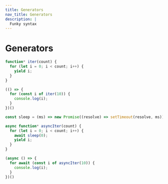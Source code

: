 ```yaml
---
title: Generators
nav_title: Generators
description: |
  Funky syntax
---
```


# Generators

```js
function* iter(count) {
  for (let i = 0; i < count; i++) {
    yield i;
  }
}

(() => {
  for (const i of iter(10)) {
    console.log(i);
  }
})()
```

```js
const sleep = (ms) => new Promise((resolve) => setTimeout(resolve, ms));

async function* asyncIter(count) {
  for (let i = 0; i < count; i++) {
    await sleep(0);
    yield i;
  }
}

(async () => {
  for await (const i of asyncIter(10)) {
    console.log(i);
  }
})()
```